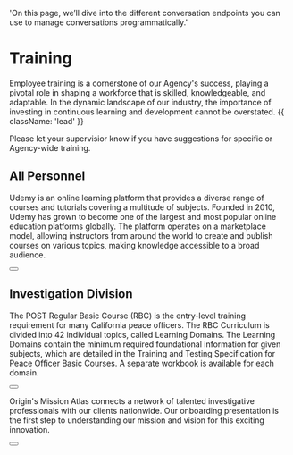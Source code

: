   'On this page, we’ll dive into the different conversation endpoints you can use to manage conversations programmatically.'

# Training

Employee training is a cornerstone of our Agency's success, playing a pivotal role in shaping a workforce that is skilled, knowledgeable, and adaptable. In the dynamic landscape of our industry, the importance of investing in continuous learning and development cannot be overstated. {{ className: 'lead' }}

<Note>
 Please let your supervisior know if you have suggestions for specific or Agency-wide training.
</Note>

## All Personnel

Udemy is an online learning platform that provides a diverse range of courses and tutorials covering a multitude of subjects. Founded in 2010, Udemy has grown to become one of the largest and most popular online education platforms globally. The platform operates on a marketplace model, allowing instructors from around the world to create and publish courses on various topics, making knowledge accessible to a broad audience.

<div className="not-prose">
  <Button
    href="https://www.udemy.com/join/login-popup/?locale=en_US&response_type=html&next=https%3A%2F%2Fwww.udemy.com%2Fjoin%2Flogin-popup%2F%3Flocale%3Den_US%26response_type%3Dhtml%26next%3Dhttps%253A%252F%252Fwww.udemy.com%252F"
    variant="text"
    arrow="right"
    children="Click here to access Udemy"
  />
</div>



## Investigation Division

The POST Regular Basic Course (RBC) is the entry-level training requirement for many California peace officers. The RBC Curriculum is divided into 42 individual topics, called Learning Domains. The Learning Domains contain the minimum required foundational information for given subjects, which are detailed in the Training and Testing Specification for Peace Officer Basic Courses. A separate workbook is available for each domain.

<div className="not-prose">
  <Button
    href="training/post/index.html"
    variant="text"
    arrow="right"
    children="Click here to view the POST Learning Domains"
  />
</div>

Origin's Mission Atlas connects a network of talented investigative professionals with our clients nationwide. Our onboarding presentation is the first step to understanding our mission and vision for this exciting innovation.
<div className="not-prose">
  <Button
    href="https://www.canva.com/design/DAGP6eMFPgk/AFYLYGVjNy9HE01k2kOshg/view?utm_content=DAGP6eMFPgk&utm_campaign=designshare&utm_medium=link&utm_source=editor"
    variant="text"
    arrow="right"
    children="Click here to view the Mission Atlas Onboarding Presentation"
  />
</div>
